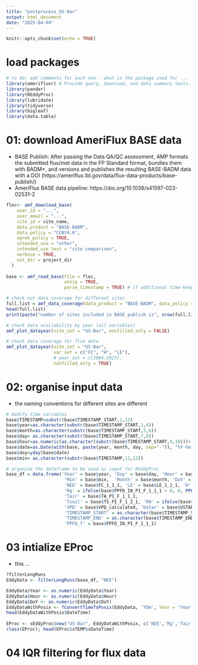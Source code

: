 ```yaml
---
title: "postprocess_US-Bar"
output: html_document
date: "2025-04-09"
---
```


```r
knitr::opts_chunk$set(echo = TRUE)
```
# load packages
```r
# to do: add comments for each one - what is the package used for ... 
library(amerifluxr) # Provide query, download, and data summary tools.
library(pander)
library(REddyProc)
library(lubridate)
library(tidyverse)
library(bigleaf)
library(data.table)
```

# 01: download AmeriFlux BASE data
- BASE Publish: After passing the Data QA/QC assessment, AMP formats the submitted flux/met data in the FP Standard format, bundles them with BADM*, and versions and publishes the resulting BASE-BADM data with a DOI (https://ameriflux.lbl.gov/data/flux-data-products/base-publish/)
- AmeriFlux BASE data pipeline: https://doi.org/10.1038/s41597-023-02531-2
```r
floc<- amf_download_base(
    user_id = "...",
    user_email = "...",
    site_id = site_name,
    data_product = "BASE-BADM",
    data_policy = "CCBY4.0",
    agree_policy = TRUE,
    intended_use = "other",
    intended_use_text = "site comparison",
    verbose = TRUE,
    out_dir = project_dir
  )
  
base <- amf_read_base(file = floc,
                      unzip = TRUE,
                      parse_timestamp = TRUE) # if additional time-keeping columns, 

# check out data coverage for different sites
full.list = amf_data_coverage(data_product = "BASE-BADM", data_policy = "CCBY4.0")
head(full.list)
print(paste("number of sites included in BASE publish is", nrow(full.list)))

# check data availability by year (all variables)
amf_plot_datayear(site_set = "US-Bar", nonfilled_only = FALSE)

# check data coverage for flux data
amf_plot_datayear(site_set = "US-Bar",
                  var_set = c("FC", "H", "LE"),
                  # year_set = c(2004:2023),
                  nonfilled_only = TRUE)
```

# 02: organise input data
- the naming conventions for different sites are different
```r
# modify time variables
base$TIMESTAMP=substr(base$TIMESTAMP_START,1,12)
base$year=as.character(substr(base$TIMESTAMP_START,1,4))
base$month=as.character(substr(base$TIMESTAMP_START,5,6))
base$day= as.character(substr(base$TIMESTAMP_START,7,8))
base$hour=as.numeric(as.character(substr(base$TIMESTAMP_START,9,10)))+ c(0.5,1)
base$date=as.Date(with(base, paste(year, month, day, sep="-")), "%Y-%m-%d")
base$doy=yday(base$date)
base$min= as.character(substr(base$TIMESTAMP,11,12))

# organise the dataframe to be used as input for REddyProc
base_df = data.frame('Year' = base$year, 'Day' = base$day, 'Hour' = base$hour, 'Date' = as.Date(base$date),
                      'Min' = base$min,  'Month' = base$month, 'DoY' = base$doy,
                      'NEE' = base$FC_1_1_1, 'LE' = base$LE_1_1_1, 'H' = base$H_1_1_1, # flux data
                      'Rg' = ifelse(base$PPFD_IN_PI_F_1_1_1 < 0, 0, PPFD.to.Rg(base$PPFD_IN_PI_F_1_1_1)), 
                      'Tair' = base$TA_PI_F_1_1_1,
                      'Tsoil' = base$TS_PI_F_1_2_1, 'RH' = ifelse(base$RH_PI_F_1_1_1 > 100, 100, base$RH_PI_F_1_1_1),
                      'VPD' = base$VPD_calculated, 'Ustar' = base$USTAR_1_1_1,
                      'TIMESTAMP_START' = as.character(base$TIMESTAMP_START),
                      'TIMESTAMP_END' = as.character(base$TIMESTAMP_END),
                      'PPFD_f' = base$PPFD_IN_PI_F_1_1_1)
```
# 03 intialize EProc 
- this ...
```r
?filterLongRuns
EddyData <- filterLongRuns(base_df, "NEE")

EddyData$Year <- as.numeric(EddyData$Year)
EddyData$Hour <- as.numeric(EddyData$Hour)
EddyData$DoY <- as.numeric(EddyData$DoY)
EddyDataWithPosix <- fConvertTimeToPosix(EddyData, 'YDH', Year = 'Year', Day = 'DoY', Hour  = 'Hour') 
head(EddyDataWithPosix$DateTime)
  
EProc <- sEddyProc$new("US-Bar", EddyDataWithPosix, c('NEE','Rg','Tair','VPD', 'Ustar', "H", "LE","Tsoil")) 
class(EProc); head(EProc$sTEMP$sDateTime)
```

# 04 IQR filtering for flux data
